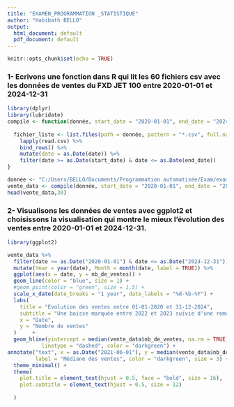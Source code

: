 ```yaml
---
title: "EXAMEN_PROGRAMMATION _STATISTIQUE"
author: "Habibath BELLO"
output:
  html_document: default
  pdf_document: default
---
```


```r
knitr::opts_chunk$set(echo = TRUE)

```

### 1- Ecrivons une fonction dans R qui lit les 60 fichiers csv avec les données de ventes du FXD JET 100 entre 2020-01-01 et 2024-12-31 



```r
library(dplyr)
library(lubridate)
compile <- function(donnée, start_date = "2020-01-01", end_date = "2024-12-31") {
  
  fichier_liste <- list.files(path = donnée, pattern = "*.csv", full.names = TRUE) %>%
    lapply(read.csv) %>%
    bind_rows() %>%
    mutate(date = as.Date(date)) %>%
    filter(date >= as.Date(start_date) & date <= as.Date(end_date)) 
}

donnée <- "C:/Users/BELLO/Documents/Programmation automatisée/Exam/exam_data" 
vente_data <- compile(donnée, start_date = "2020-01-01", end_date = "2024-12-31")
head(vente_data,30)

```


### 2-  Visualisons les données de ventes avec ggplot2 et choisissons la visualisation qui montre le mieux l’évolution des ventes entre 2020-01-01 et 2024-12-31.

```r
library(ggplot2)

vente_data %>%
  filter(date >= as.Date("2020-01-01") & date <= as.Date("2024-12-31")) %>%
  mutate(Year = year(date), Month = month(date, label = TRUE)) %>%
  ggplot(aes(x = date, y = nb_de_ventes)) +
  geom_line(color = "blue", size = 1) +
  #geom_point(color = "green", size = 1.5) +
  scale_x_date(date_breaks = "1 year", date_labels = "%d-%b-%Y") +
  labs(
    title = "Evolution des ventes entre 01-01-2020 et 31-12-2024",
    subtitle = "Une baisse marquée entre 2022 et 2023 suivie d'une remontée progressive",
    x = "Date",
    y = "Nombre de ventes"
  )     +
  geom_hline(yintercept = median(vente_data$nb_de_ventes, na.rm = TRUE), 
           linetype = "dashed", color = "darkgreen") +
annotate("text", x = as.Date("2021-06-01"), y = median(vente_data$nb_de_ventes, na.rm = TRUE) + 2, 
         label = "Médiane des ventes", color = "darkgreen", size = 3) +
  theme_minimal() +
  theme(
    plot.title = element_text(hjust = 0.5, face = "bold", size = 16),
    plot.subtitle = element_text(hjust = 0.5, size = 12)
    
  )

```

